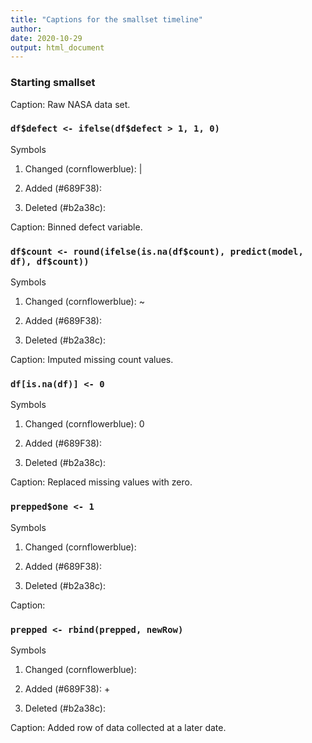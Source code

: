 ```yaml
---
title: "Captions for the smallset timeline"
author: 
date: 2020-10-29
output: html_document
---
```


### Starting smallset

Caption: Raw NASA data set.

### `df$defect <- ifelse(df$defect > 1, 1, 0)`

Symbols

1. Changed (cornflowerblue): | 

2. Added (#689F38):

3. Deleted (#b2a38c):

Caption: Binned defect variable.

### `df$count <- round(ifelse(is.na(df$count), predict(model, df), df$count))`

Symbols

1. Changed (cornflowerblue): ~ 

2. Added (#689F38):

3. Deleted (#b2a38c):

Caption: Imputed missing count values.

### `df[is.na(df)] <- 0`

Symbols

1. Changed (cornflowerblue): 0 

2. Added (#689F38):

3. Deleted (#b2a38c):

Caption: Replaced missing values with zero.

### `prepped$one <- 1`

Symbols

1. Changed (cornflowerblue):

2. Added (#689F38):

3. Deleted (#b2a38c):

Caption: 

### `prepped <- rbind(prepped, newRow)`

Symbols

1. Changed (cornflowerblue):

2. Added (#689F38): + 

3. Deleted (#b2a38c):

Caption: Added row of data collected at a later date.
